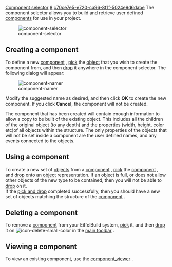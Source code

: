 [[Property:title|Component selector]]
[[Property:weight|8]]
[[Property:uuid|c70ce7e5-e720-ca96-8f1f-5024e9d6dabe]]
The component selector allows you to build and retrieve user defined [[EiffelBuild Notation|components]]  for use in your project. 

[[Image:component-selector]]  

==Creating a component==

To define a new [[EiffelBuild Notation|component]] , [[EiffelBuild Notation|pick]]  the [[EiffelBuild Notation|object]]  that you wish to create the component from, and then [[EiffelBuild Notation|drop]]  it anywhere in the component selector. The following dialog will appear: 

[[Image:component-namer]]  

Modify the suggested name as desired, and then click '''OK''' to create the new component. If you click '''Cancel''', the component will not be created. 

The component that has been created will contain enough information to allow a copy to be built of the existing object. This includes all the children of the original object (to any depth) and the properties (width, height, color etc)of all objects within the structure. The only properties of the objects that will not be set inside a component are the user defined names, and any events connected to the objects.

==Using a component==
To create a new set of [[EiffelBuild Notation|objects]]  from a [[EiffelBuild Notation|component]] , [[EiffelBuild Notation|pick]]  the [[EiffelBuild Notation|component]] , and [[EiffelBuild Notation|drop]]  onto an [[EiffelBuild Notation|object]]  representation. If an object is full, or does not allow other objects of the new type to be contained, then you will not be able to [[EiffelBuild Notation|drop]]  on it. <br/>

If the [[EiffelBuild Notation|pick and drop]]  completed successfully, then you should have a new set of objects matching the structure of the [[EiffelBuild Notation|component]] .  
<span id="delete_component"></span> 
==Deleting a component==

To remove a [[EiffelBuild Notation|component]]  from your EiffelBuild system, [[EiffelBuild Notation|pick]]  it, and then [[EiffelBuild Notation|drop]]  it on  [[Image:icon-delete-small-color]]  in the [[Main toolbar| main toolbar]] . 

{{note| '''Note''': The deletion of a [[EiffelBuild Notation|component]]  cannot be undone. }}

==Viewing a component==

To view an existing component, use the [[Component viewer|component_viewer]] . 

{{seealso| '''See also''' <br/>
[[Component viewer|Component_viewer]]  <br/>
[[Builder window|Builder window]]  <br/>
[[Layout constructor| Layout Constructor]]  }}




